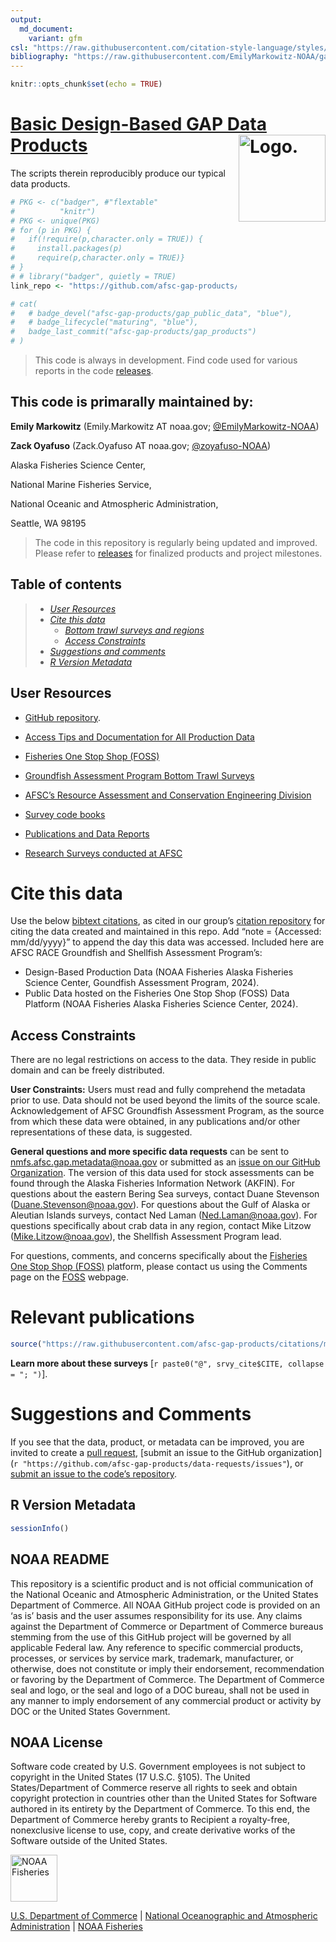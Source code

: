 ```yaml
---
output: 
  md_document: 
    variant: gfm
csl: "https://raw.githubusercontent.com/citation-style-language/styles/master/apa-no-ampersand.csl"
bibliography: "https://raw.githubusercontent.com/EmilyMarkowitz-NOAA/gap_bs_data_report/main/cite/bibliography.bib"
---
```


```r
knitr::opts_chunk$set(echo = TRUE)
```

# [Basic Design-Based GAP Data Products](https://github.com/afsc-gap-products/gap_products) <img src="https://avatars.githubusercontent.com/u/91760178?s=96&amp;v=4" alt="Logo." align="right" width="139" height="139"/>

The scripts therein reproducibly produce our typical data products.  

<!-- README.md is generated from README.Rmd. Please edit that file -->

```r
# PKG <- c("badger", #"flextable"
#          "knitr")
# PKG <- unique(PKG)
# for (p in PKG) {
#   if(!require(p,character.only = TRUE)) {
#     install.packages(p)
#     require(p,character.only = TRUE)}
# }
# # library("badger", quietly = TRUE)
link_repo <- "https://github.com/afsc-gap-products/gap_products"
```

```r
# cat(
#   # badge_devel("afsc-gap-products/gap_public_data", "blue"),
#   # badge_lifecycle("maturing", "blue"),
#   badge_last_commit("afsc-gap-products/gap_products")
# )
```

> This code is always in development. Find code used for various reports in the code [releases](`r paste0(link_repo, "/releases")`).

## This code is primarally maintained by:

**Emily Markowitz** (Emily.Markowitz AT noaa.gov; [\@EmilyMarkowitz-NOAA](https://github.com/EmilyMarkowitz-NOAA)) 

**Zack Oyafuso** (Zack.Oyafuso AT noaa.gov; [\@zoyafuso-NOAA](https://github.com/zoyafuso-NOAA))  

Alaska Fisheries Science Center,

National Marine Fisheries Service,

National Oceanic and Atmospheric Administration,

Seattle, WA 98195

> The code in this repository is regularly being updated and improved.
> Please refer to
> [releases](https://github.com/afsc-gap-products/gap_products/releases)
> for finalized products and project milestones.

## Table of contents

> - [*User Resources*](#user-resources)
> - [*Cite this data*](#cite-this-data)
>   - [*Bottom trawl surveys and
>     regions*](#bottom-trawl-surveys-and-regions)
>   - [*Access Constraints*](#access-constraints)
> - [*Suggestions and comments*](#suggestions-and-comments)
> - [*R Version Metadata*](#r-version-metadata)

## User Resources

- [GitHub
  repository](https://github.com/afsc-gap-products/gap_products).

- [Access Tips and Documentation for All Production
  Data](https://afsc-gap-products.github.io/gap_products/)

- [Fisheries One Stop Shop (FOSS)](https://www.fisheries.noaa.gov/foss)

- [Groundfish Assessment Program Bottom Trawl
  Surveys](https://www.fisheries.noaa.gov/alaska/science-data/groundfish-assessment-program-bottom-trawl-surveys)

- [AFSC’s Resource Assessment and Conservation Engineering
  Division](https://www.fisheries.noaa.gov/about/resource-assessment-and-conservation-engineering-division)

- [Survey code
  books](https://www.fisheries.noaa.gov/resource/document/groundfish-survey-species-code-manual-and-data-codes-manual)

- [Publications and Data Reports](https://repository.library.noaa.gov/)

- [Research Surveys conducted at
  AFSC](https://www.fisheries.noaa.gov/alaska/ecosystems/alaska-fish-research-surveys)

# Cite this data

Use the below [bibtext
citations](https://github.com/afsc-gap-products/gap_products/blob/main/CITATION.bib),
as cited in our group’s [citation
repository](https://github.com/afsc-gap-products/citations/blob/main/cite/bibliography.bib)
for citing the data created and maintained in this repo. Add “note =
{Accessed: mm/dd/yyyy}” to append the day this data was accessed.
Included here are AFSC RACE Groundfish and Shellfish Assessment
Program’s:

- Design-Based Production Data (NOAA Fisheries Alaska Fisheries Science
  Center, Goundfish Assessment Program, 2024).  
- Public Data hosted on the Fisheries One Stop Shop (FOSS) Data Platform
  (NOAA Fisheries Alaska Fisheries Science Center, 2024).

## Access Constraints

There are no legal restrictions on access to the data. They reside in
public domain and can be freely distributed.

**User Constraints:** Users must read and fully comprehend the metadata
prior to use. Data should not be used beyond the limits of the source
scale. Acknowledgement of AFSC Groundfish Assessment Program, as the
source from which these data were obtained, in any publications and/or
other representations of these data, is suggested.

**General questions and more specific data requests** can be sent to
<nmfs.afsc.gap.metadata@noaa.gov> or submitted as an [issue on our GitHub
Organization](https://github.com/afsc-gap-products/data-requests). The
version of this data used for stock assessments can be found through the
Alaska Fisheries Information Network (AKFIN). For questions about the
eastern Bering Sea surveys, contact Duane Stevenson
(<Duane.Stevenson@noaa.gov>). For questions about the Gulf of Alaska or
Aleutian Islands surveys, contact Ned Laman (<Ned.Laman@noaa.gov>). For
questions specifically about crab data in any region, contact Mike
Litzow (<Mike.Litzow@noaa.gov>), the Shellfish Assessment Program lead.

For questions, comments, and concerns specifically about the [Fisheries
One Stop Shop (FOSS)](https://www.fisheries.noaa.gov/foss) platform,
please contact us using the Comments page on the
[FOSS](https://www.fisheries.noaa.gov/foss) webpage.

# Relevant publications

```r
source("https://raw.githubusercontent.com/afsc-gap-products/citations/main/cite/current_data_tm.r") # srvy_cite 
```

**Learn more about these surveys** [`r paste0("@", srvy_cite$CITE, collapse = "; ")`]. 

<div id="refs"></div>

# Suggestions and Comments

If you see that the data, product, or metadata can be improved, you are invited to create a 
[pull request](`r paste0(link_repo, "/pulls")`), 
[submit an issue to the GitHub organization](`r "https://github.com/afsc-gap-products/data-requests/issues"`), or 
[submit an issue to the code's repository](`r paste0(link_repo, "/issues")`).

## R Version Metadata

```r
sessionInfo()
```

## NOAA README

This repository is a scientific product and is not official communication of the National Oceanic and Atmospheric Administration, or the United States Department of Commerce. All NOAA GitHub project code is provided on an ‘as is’ basis and the user assumes responsibility for its use. Any claims against the Department of Commerce or Department of Commerce bureaus stemming from the use of this GitHub project will be governed by all applicable Federal law. Any reference to specific commercial products, processes, or services by service mark, trademark, manufacturer, or otherwise, does not constitute or imply their endorsement, recommendation or favoring by the Department of Commerce. The Department of Commerce seal and logo, or the seal and logo of a DOC bureau, shall not be used in any manner to imply endorsement of any commercial product or activity by DOC or the United States Government.

## NOAA License

Software code created by U.S. Government employees is not subject to copyright in the United States (17 U.S.C. §105). The United States/Department of Commerce reserve all rights to seek and obtain copyright protection in countries other than the United States for Software authored in its entirety by the Department of Commerce. To this end, the Department of Commerce hereby grants to Recipient a royalty-free, nonexclusive license to use, copy, and create derivative works of the Software outside of the United States.

<img src="https://raw.githubusercontent.com/nmfs-general-modeling-tools/nmfspalette/main/man/figures/noaa-fisheries-rgb-2line-horizontal-small.png" alt="NOAA Fisheries" height="75"/>

[U.S. Department of Commerce](https://www.commerce.gov/) \| [National Oceanographic and Atmospheric Administration](https://www.noaa.gov) \| [NOAA Fisheries](https://www.fisheries.noaa.gov/)